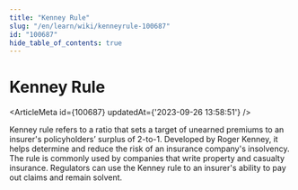 ```yaml
---
title: "Kenney Rule"
slug: "/en/learn/wiki/kenneyrule-100687"
id: "100687"
hide_table_of_contents: true
---
```



# Kenney Rule

<ArticleMeta id={100687} updatedAt={'2023-09-26 13:58:51'} />
<div className='border-solid border-b border-t-0 my-4 border-[var(--ifm-color-gray-300)]' />

Kenney rule refers to a ratio that sets a target of unearned premiums to an insurer's policyholders’ surplus of 2-to-1. Developed by Roger Kenney, it helps determine and reduce the risk of an insurance company's insolvency. The rule is commonly used by companies that write property and casualty insurance. Regulators can use the Kenney rule to an insurer's ability to pay out claims and remain solvent.
